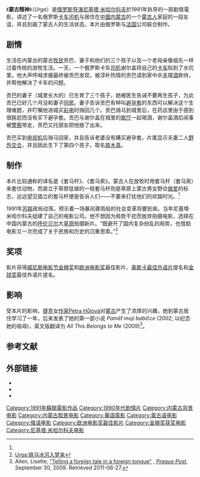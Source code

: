 {{Infobox film
|name = Urga<br/>Close to Eden
|image = Urga.jpg
|caption =
|writer = [[Rustam_Ibragimbekov|Rustam Ibragimbekov]]<br>Nikita Mikhalkov
|starring = [[Bayaertu|Bayaertu]]<br>[[Badema|Badema]]<br>[[Vladimir_Gostyukhin|Vladimir Gostyukhin]]
|director = [[Nikita_Mikhalkov|Nikita Mikhalkov]]
|producer = [[Michel_Seydoux|Michel Seydoux]]<br>[[Jean-Louis_Piel|Jean-Louis Piel]]<br>[[René_Cleitman|René Cleitman]]
|cinematography = [[Vilen_Kalyuta|Vilen Kalyuta]]
|editing = [[Joëlle_Hache|Joëlle Hache]]
|distributor = [[Miramax_Films|Miramax Films]]（美国）<br>[[Curzon_Video|Curzon Video]]（英国）
|music = [[Eduard_Artemyev|Eduard Artemyev]]
|released = 1991年
|runtime = 109分钟（美国）<br>114分钟（英国）<br>118分钟（俄罗斯）
|country = 俄罗斯
|language = <small>[[蒙古语|蒙古语]] / [[俄语|俄语]] / [[普通话|普通话]]</small>
|budget =
|gross =
|awards = 
}}

《'''蒙古精神'''》（''Urga''）是[[俄罗斯|俄罗斯]][[导演|导演]][[尼基塔·米哈尔科夫|尼基塔·米哈尔科夫]]於1991年执导的一部剧情電影，讲述了一名俄罗斯[[卡车|卡车]][[司机|司机]]与居住在[[中國|中國]][[内蒙古|内蒙古]]的一个[[蒙古人|蒙古人]]家庭的一段友谊，并且刻画了蒙古人的生活状态。本片由俄罗斯与[[法国|法国]]公司联合制作。

== 剧情 ==
生活在内蒙古的蒙古[[牧民|牧民]]贡巴、妻子和他们的三个孩子以及一个老母亲像祖先一样过着传统的游牧生活。一天，一个俄罗斯卡车[[司机|司机]]谢尔盖将自己的[[卡车|卡车]]陷到了水坑里。他大声呼喊求援最终被贡巴发现，被淳朴热情的贡巴请到家中杀[[羊|羊]]摆[[酒|酒]]款待，并帮他解决了卡车的问题。

贡巴的妻子（城里长大的）已生育了三个孩子，她被医生告诫不要再生孩子，为此贡巴已好几个月没和妻子[[同房|同房]]。妻子告诉贡巴有种叫[[避孕套|避孕套]]的东西可以解决这个生理难题，并叮嘱他进城买[[彩电|彩电]]时捎回几个。贡巴骑马到城里后，在药店里由于感到很尴尬而没有买下避孕套。贡巴与谢尔盖在城里的[[歌厅|歌厅]]一起喝酒，谢尔盖酒后闹事被[[警察|警察]]带走，贡巴又托朋友把他接了出来。

贡巴买到[[电视机|电视机]]后骑马回家，并且告诉老婆没有購买避孕套。片尾显示夫妻二人[[野外交合|野外交合]]，并且因此生下了第四个孩子，取名[[铁木真|铁木真]]。

== 制作 ==
本片比较通称的译名是《套马杆》、《套马索》。蒙古人在放牧时用套马杆（套马索）来套住动物，而直立于草原低坡的一枝套马杆则是草原上蒙古男女野合[[做爱|做爱]]的标志，远远望见插立的套马杆便是告诉人们——不要来打扰他们的欢娱时光。<ref name="梦来"/>

1991年[[苏联|苏联]]政局动荡，预示着一场暴风骤雨般的社会变革将要到来。当年尼基塔·米哈尔科夫组建了自己的电影公司。他不想因为局势干扰而放弃拍摄电影，选择在中国内蒙古的[[呼伦贝尔|呼伦贝尔]]大[[草原|草原]]拍摄新片。“既避开了国内复杂纷乱的局势，也借助电影又一次完成了关于民族和历史的沉重思索。”<ref name="梦来">[http://movie.douban.com/review/1034773/ Urga:铁马冰河入梦来]</ref>

==奖项==
影片获得[[威尼斯电影节|威尼斯电影节]][[金狮奖|金狮奖]]和[[欧洲电影奖|欧洲电影奖]]最佳影片、[[奥斯卡最佳外语片|奥斯卡最佳外语片]]提名和[[金球奖|金球奖]]最佳外语片提名。

==影响==
受本片的影响，[[捷克|捷克]]女[[作家|作家]][[Petra_Hůlová|Petra Hůlová]]对[[蒙古|蒙古]]产生了浓厚的兴趣，她到蒙古居住学习了一年，后来发表了她的第一部小说 ''Paměť mojí babičce'' (2002; 以纪念她的祖母)，英文版翻译为 ''All This Belongs to Me'' (2009)<ref>Allen, Lisette, [http://www.praguepost.com/tempo/2383-telling-a-foreign-tale-in-a-foreign-tongue.html "Telling a foreign tale in a foreign tongue"] {{webarchive|url=https://web.archive.org/web/20110805093830/http://www.praguepost.com/tempo/2383-telling-a-foreign-tale-in-a-foreign-tongue.html |date=2011-08-05 }}, ''[[Prague_Post|Prague Post]]'', September 30, 2009. Retrieved 2011-06-27.</ref>。

== 参考文献 ==
{{Reflist}}

== 外部链接 ==
* {{Amg movie|10033}}
* {{douban|1303040}}
* {{IMDb title|0103176}}

{{金獅獎得獎作品}}
{{歐洲電影獎最佳影片}}
{{DEFAULTSORT:Urga}}
[[Category:1991年蘇聯電影作品|Category:1991年蘇聯電影作品]]
[[Category:1990年代剧情片|Category:1990年代剧情片]]
[[Category:内蒙古背景电影|Category:内蒙古背景电影]]
[[Category:内蒙古取景电影|Category:内蒙古取景电影]]
[[Category:華語電影|Category:華語電影]]
[[Category:蒙古语电影|Category:蒙古语电影]]
[[Category:俄语电影|Category:俄语电影]]
[[Category:欧洲电影奖最佳影片|Category:欧洲电影奖最佳影片]]
[[Category:金狮奖获奖电影|Category:金狮奖获奖电影]]
[[Category:尼基塔·米哈尔科夫电影|Category:尼基塔·米哈尔科夫电影]]
